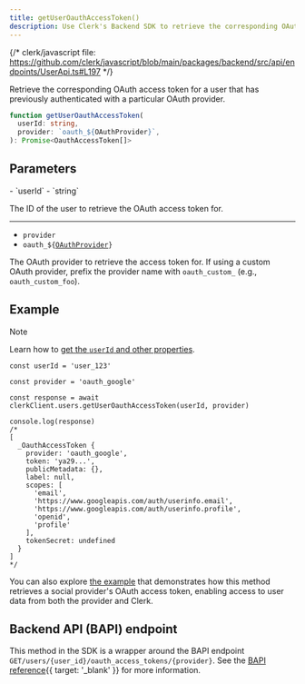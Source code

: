 ```yaml
---
title: getUserOauthAccessToken()
description: Use Clerk's Backend SDK to retrieve the corresponding OAuth access token for a user.
---
```


{/* clerk/javascript file: https://github.com/clerk/javascript/blob/main/packages/backend/src/api/endpoints/UserApi.ts#L197 */}

Retrieve the corresponding OAuth access token for a user that has previously authenticated with a particular OAuth provider.

```ts
function getUserOauthAccessToken(
  userId: string,
  provider: `oauth_${OAuthProvider}`,
): Promise<OauthAccessToken[]>
```

## Parameters

<Properties>
  - `userId`
  - `string`

  The ID of the user to retrieve the OAuth access token for.

  ---

  - `provider`
  - <code>oauth\_$\{[OAuthProvider](/docs/references/javascript/types/sso#o-auth-provider)}</code>

  The OAuth provider to retrieve the access token for. If using a custom OAuth provider, prefix the provider name with `oauth_custom_` (e.g., `oauth_custom_foo`).
</Properties>

## Example

> [!NOTE]
> Learn how to [get the `userId` and other properties](/docs/references/backend/overview#get-the-user-id-and-other-properties).

```tsx
const userId = 'user_123'

const provider = 'oauth_google'

const response = await clerkClient.users.getUserOauthAccessToken(userId, provider)

console.log(response)
/*
[
  _OauthAccessToken {
    provider: 'oauth_google',
    token: 'ya29...',
    publicMetadata: {},
    label: null,
    scopes: [
      'email',
      'https://www.googleapis.com/auth/userinfo.email',
      'https://www.googleapis.com/auth/userinfo.profile',
      'openid',
      'profile'
    ],
    tokenSecret: undefined
  }
]
*/
```

You can also explore [the example](/docs/authentication/social-connections/oauth#get-an-o-auth-access-token-for-a-social-sign-in-provider) that demonstrates how this method retrieves a social provider's OAuth access token, enabling access to user data from both the provider and Clerk.

## Backend API (BAPI) endpoint

This method in the SDK is a wrapper around the BAPI endpoint `GET/users/{user_id}/oauth_access_tokens/{provider}`. See the [BAPI reference](/docs/reference/backend-api/tag/Users#operation/GetOAuthAccessToken){{ target: '_blank' }} for more information.
